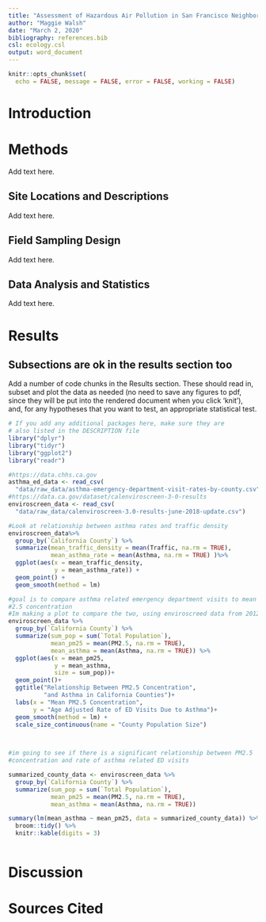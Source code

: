 ```yaml
---
title: "Assessment of Hazardous Air Pollution in San Francisco Neighborhoods: Identifying Major Sources"
author: "Maggie Walsh"
date: "March 2, 2020"
bibliography: references.bib
csl: ecology.csl
output: word_document
---
```


```r
knitr::opts_chunk$set(
  echo = FALSE, message = FALSE, error = FALSE, working = FALSE)
```

# Introduction



# Methods

Add text here.

## Site Locations and Descriptions

Add text here.

## Field Sampling Design

Add text here.

## Data Analysis and Statistics

Add text here.

# Results

## Subsections are ok in the results section too

Add a number of code chunks in the Results section. These should read in, subset and plot the data as needed (no need to save any figures to pdf, since they will be put into the rendered document when you click 'knit'), and, for any hypotheses that you want to test, an appropriate statistical test. 

```r
# If you add any additional packages here, make sure they are
# also listed in the DESCRIPTION file
library("dplyr")
library("tidyr")
library("ggplot2")
library("readr")
```

```r
#https://data.chhs.ca.gov
asthma_ed_data <- read_csv(
  "data/raw_data/asthma-emergency-department-visit-rates-by-county.csv")
#https://data.ca.gov/dataset/calenviroscreen-3-0-results
enviroscreen_data <- read_csv(
  "data/raw_data/calenviroscreen-3.0-results-june-2018-update.csv")
```

```r
#Look at relationship between asthma rates and traffic density
enviroscreen_data%>%
  group_by(`California County`) %>%
  summarize(mean_traffic_density = mean(Traffic, na.rm = TRUE),
            mean_asthma_rate = mean(Asthma, na.rm = TRUE) )%>%
  ggplot(aes(x = mean_traffic_density, 
             y = mean_asthma_rate)) +
  geom_point() +
  geom_smooth(method = lm)
```

```r
#goal is to compare asthma related emergency department visits to mean PM
#2.5 concentration
#Im making a plot to compare the two, using enviroscreed data from 2012-2014
enviroscreen_data %>%
  group_by(`California County`) %>%
  summarize(sum_pop = sum(`Total Population`),
            mean_pm25 = mean(PM2.5, na.rm = TRUE),
            mean_asthma = mean(Asthma, na.rm = TRUE)) %>%
  ggplot(aes(x = mean_pm25, 
             y = mean_asthma, 
             size = sum_pop))+
  geom_point()+
  ggtitle("Relationship Between PM2.5 Concentration", 
          "and Asthma in California Counties")+
  labs(x = "Mean PM2.5 Concentration",
       y = "Age Adjusted Rate of ED Visits Due to Asthma")+
  geom_smooth(method = lm) +
  scale_size_continuous(name = "County Population Size")

  
```
```r
#im going to see if there is a significant relationship between PM2.5 
#concentration and rate of asthma related ED visits

summarized_county_data <- enviroscreen_data %>%
  group_by(`California County`) %>%
  summarize(sum_pop = sum(`Total Population`),
            mean_pm25 = mean(PM2.5, na.rm = TRUE),
            mean_asthma = mean(Asthma, na.rm = TRUE))

summary(lm(mean_asthma ~ mean_pm25, data = summarized_county_data)) %>%
  broom::tidy() %>%
  knitr::kable(digits = 3)
        
```

# Discussion

# Sources Cited

